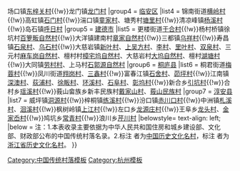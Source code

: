{{Navbox
|name=杭州市境内的传统村落
|title=[[浙江省传统村落列表|杭州市境内的传统村落]]
|style = text-align:left;
|groupstyle = width:7em;text-align:center;
|image=[[File:Shangwufang Village View from the Front Pond 05 2014-08.JPG|150px]]
|above=
|group1 = [[萧山区]]
|list1 = 河上镇[[东山村]]
|group2 = [[余杭区]]
|list2 = 鸬鸟镇[[山沟沟村]]<sup>{{font|color=#2A52BE|省}}</sup>
|group3 = [[富阳区]]
|list3 = 常绿镇[[大章村]]<sup>{{font|color=#2A52BE|省}}</sup>{{!w}}场口镇[[东梓关村]]{{!w}}龙门镇[[龙门村]]
|group4 = [[临安区]]
|list4 = 锦南街道[[横岭村]]{{!w}}高虹镇[[石门村]]{{!w}}湍口镇[[童家村]]、塘秀村[[塘里村]]{{!w}}清凉峰镇[[杨溪村]]{{!w}}岛石镇[[呼日村]]
|group5 = [[建德市]]
|list5 = 更楼街道[[于合村]]{{!w}}杨村桥镇徐坑村[[百箩畈村|百箩畈自然村]]{{!w}}大洋镇建南村[[章家村|章家自然村]]{{!w}}三都镇[[乌祥村]]{{!w}}寿昌镇[[石泉村]]、[[乌石村]]{{!w}}大慈岩镇[[新叶村]]<sup>{{font|color=#FF7300|国}}</sup>、[[上吴方村]]<sup>{{font|color=#FF7300|国}}</sup>、[[李村 (建德)|李村]]<sup>{{font|color=#FF7300|国}}</sup>、[[里叶村]]、[[双泉村]]、三元村[[麻车岗村|麻车岗自然村]]、檀村村[[樟宅坞村|樟宅坞自然村]]、大慈岩村[[大坞村|大坞自然村]]、檀村[[湖塘村]]{{!w}}大同镇[[劳村村]]、上马村[[石郭源村|石郭源自然村]]
|group6 = [[桐庐县]]
|list6 = 桐君街道[[梅蓉村]]<sup>{{font|color=#2A52BE|省}}</sup>{{!w}}凤川街道[[翙岗村]]<sup>{{font|color=#2A52BE|省}}</sup>、[[三鑫村]]{{!w}}富春江镇[[石舍村]]<sup>{{font|color=#2A52BE|省}}</sup>、[[茆坪村]]<sup>{{font|color=#FF7300|国}}</sup>{{!w}}江南镇[[深澳村]]<sup>{{font|color=#FF7300|国}}</sup>、[[荻浦村]]<sup>{{font|color=#2A52BE|省}}</sup>、[[徐畈村 (桐庐)|徐畈村]]<sup>{{font|color=#2A52BE|省}}</sup>、[[环溪村]]<sup>{{font|color=#2A52BE|省}}</sup>、[[石阜村]]、[[彰坞村]]{{!w}}新合乡[[引坑村]]<sup>{{font|color=#2A52BE|省}}</sup>{{!w}}合村乡[[瑶溪村]]{{!w}}莪山畲族乡新丰民族村[[戴家山村]]、[[莪山民族村]]
|group7 = [[淳安县]]
|list7 = 威坪镇[[洞源村]]{{!w}}梓桐镇[[练溪村]]{{!w}}汾口镇[[赤川口村]]{{!w}}中洲镇[[札溪村]]、[[洄溪村]]{{!w}}枫树岭镇[[上江村]]{{!w}}左口乡[[龙源庄村]]{{!w}}王阜乡[[龙头村]]、[[金家岙村]]{{!w}}鸠坑乡[[常青村]]{{!w}}浪川乡[[芹川村]]<sup>{{font|color=#FF7300|国}}</sup>
|belowstyle= text-align: left;
|below = 注：1.本表收录主要依据为中华人民共和国住房和城乡建设部、文化部、财政部公布的中国传统村落名录。2.标注 <sup>{{font|color=#FF7300|国}}</sup> 者为[[中国历史文化名村]]，标注 <sup>{{font|color=#2A52BE|省}}</sup> 者为[[浙江省历史文化名村]]。
}}
<noinclude>[[Category:中国传统村落模板]][[Category:杭州模板]]</noinclude>